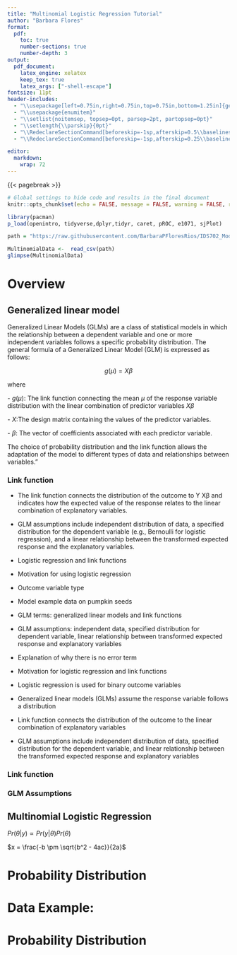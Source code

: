 ```yaml
---
title: "Multinomial Logistic Regression Tutorial"
author: "Barbara Flores"
format:
  pdf:
    toc: true
    number-sections: true
    number-depth: 3
output: 
  pdf_document: 
    latex_engine: xelatex
    keep_tex: true
    latex_args: ["-shell-escape"]
fontsize: 11pt
header-includes:
  - "\\usepackage[left=0.75in,right=0.75in,top=0.75in,bottom=1.25in]{geometry}"
  - "\\usepackage{enumitem}"
  - "\\setlist{noitemsep, topsep=0pt, parsep=2pt, partopsep=0pt}"
  - "\\setlength{\\parskip}{0pt}"
  - "\\RedeclareSectionCommand[beforeskip=-1sp,afterskip=0.5\\baselineskip]{section}"
  - "\\RedeclareSectionCommand[beforeskip=-1sp,afterskip=0.25\\baselineskip]{subsection}"

editor: 
  markdown: 
    wrap: 72
---
```


\setcounter{page}{0}

\thispagestyle{empty}

{{< pagebreak >}}

```r
# Global settings to hide code and results in the final document
knitr::opts_chunk$set(echo = FALSE, message = FALSE, warning = FALSE, results= 'hide')
```

```r
library(pacman)
p_load(openintro, tidyverse,dplyr,tidyr, caret, pROC, e1071, sjPlot)
```

```r
path = "https://raw.githubusercontent.com/BarbaraPFloresRios/IDS702_ModelingAndRepresentationOfData/main/20231117_MultinomialLogisticRegression/MultinomialData.csv"

MultinomialData <-  read_csv(path)
glimpse(MultinomialData)

```

# Overview

## Generalized linear model

\vspace{0.3cm}

Generalized Linear Models (GLMs) are a class of statistical models in
which the relationship between a dependent variable and one or more
independent variables follows a specific probability distribution. The
general formula of a Generalized Linear Model (GLM) is expressed as
follows:

$$
g(μ) = Xβ
$$

where

\- $g(μ)$: The link function connecting the mean $μ$ of the response
variable distribution with the linear combination of predictor variables
$Xβ$

\- $X$:The design matrix containing the values of the predictor
variables.

\- $β$: The vector of coefficients associated with each predictor
variable.

The choice of probability distribution and the link function allows the
adaptation of the model to different types of data and relationships
between variables."

### Link function

-   The link function connects the distribution of the outcome to Y Xβ
    and indicates how the expected value of the response relates to the
    linear combination of explanatory variables.

-   GLM assumptions include independent distribution of data, a
    specified distribution for the dependent variable (e.g., Bernoulli
    for logistic regression), and a linear relationship between the
    transformed expected response and the explanatory variables.

```{=html}
<!-- -->
```
-   Logistic regression and link functions

-   Motivation for using logistic regression

-   Outcome variable type

-   Model example data on pumpkin seeds

-   GLM terms: generalized linear models and link functions

-   GLM assumptions: independent data, specified distribution for
    dependent variable, linear relationship between transformed expected
    response and explanatory variables

-   Explanation of why there is no error term

```{=html}
<!-- -->
```
-   Motivation for logistic regression and link functions

-   Logistic regression is used for binary outcome variables

-   Generalized linear models (GLMs) assume the response variable
    follows a distribution

-   Link function connects the distribution of the outcome to the linear
    combination of explanatory variables

-   GLM assumptions include independent distribution of data, specified
    distribution for the dependent variable, and linear relationship
    between the transformed expected response and explanatory variables

### Link function

### GLM Assumptions

## Multinomial Logistic Regression

$Pr(\theta | y) \propto Pr(y | \theta) Pr(\theta)$

$x = \frac{-b \pm \sqrt{b^2 - 4ac}}{2a}$

# Probability Distribution

# Data Example:

# Probability Distribution

